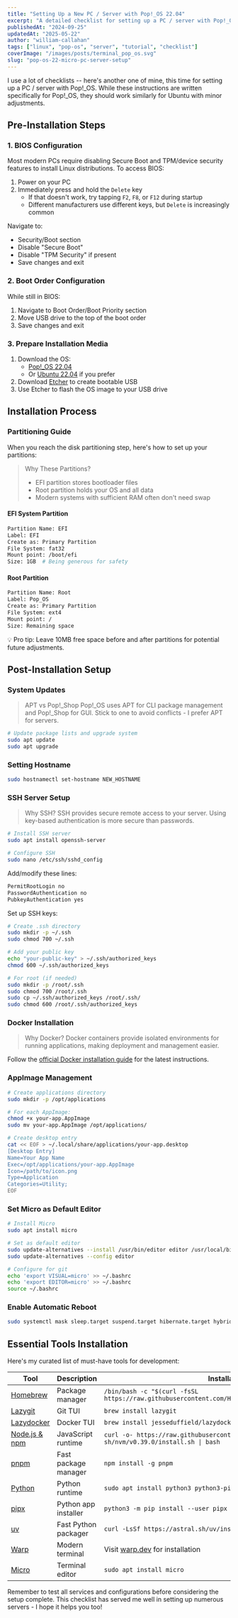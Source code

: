 ```yaml
---
title: "Setting Up a New PC / Server with Pop!_OS 22.04"
excerpt: "A detailed checklist for setting up a PC / server with Pop!_OS 22.04, from BIOS configuration to essential tools installation"
publishedAt: "2024-09-25"
updatedAt: "2025-05-22"
author: "william-callahan"
tags: ["linux", "pop-os", "server", "tutorial", "checklist"]
coverImage: "/images/posts/terminal_pop_os.svg"
slug: "pop-os-22-micro-pc-server-setup"
---
```


I use a lot of checklists -- here's another one of mine, this time for setting up a PC / server with Pop!\_OS. While these instructions are written specifically for Pop!\_OS, they should work similarly for Ubuntu with minor adjustments.

## Pre-Installation Steps

### 1. BIOS Configuration

Most modern PCs require disabling Secure Boot and TPM/device security features to install Linux distributions. To access BIOS:

1. Power on your PC
2. Immediately press and hold the `Delete` key
   - If that doesn't work, try tapping `F2`, `F8`, or `F12` during startup
   - Different manufacturers use different keys, but `Delete` is increasingly common

Navigate to:

- Security/Boot section
- Disable "Secure Boot"
- Disable "TPM Security" if present
- Save changes and exit

### 2. Boot Order Configuration

While still in BIOS:

1. Navigate to Boot Order/Boot Priority section
2. Move USB drive to the top of the boot order
3. Save changes and exit

### 3. Prepare Installation Media

1. Download the OS:
   - [Pop!\_OS 22.04](https://pop.system76.com/)
   - Or [Ubuntu 22.04](https://ubuntu.com/download/desktop) if you prefer
2. Download [Etcher](https://www.balena.io/etcher/) to create bootable USB
3. Use Etcher to flash the OS image to your USB drive

## Installation Process

### Partitioning Guide

When you reach the disk partitioning step, here's how to set up your partitions:

> Why These Partitions?
>
> - EFI partition stores bootloader files
> - Root partition holds your OS and all data
> - Modern systems with sufficient RAM often don't need swap

#### EFI System Partition

```bash
Partition Name: EFI
Label: EFI
Create as: Primary Partition
File System: fat32
Mount point: /boot/efi
Size: 1GB  # Being generous for safety
```

#### Root Partition

```bash
Partition Name: Root
Label: Pop_OS
Create as: Primary Partition
File System: ext4
Mount point: /
Size: Remaining space
```

💡 Pro tip: Leave 10MB free space before and after partitions for potential future adjustments.

## Post-Installation Setup

### System Updates

> APT vs Pop!\_Shop
> Pop!\_OS uses APT for CLI package management and Pop!\_Shop for GUI. Stick to one to avoid conflicts - I prefer APT for servers.

```bash
# Update package lists and upgrade system
sudo apt update
sudo apt upgrade
```

### Setting Hostname

```bash
sudo hostnamectl set-hostname NEW_HOSTNAME
```

### SSH Server Setup

> Why SSH?
> SSH provides secure remote access to your server. Using key-based authentication is more secure than passwords.

```bash
# Install SSH server
sudo apt install openssh-server

# Configure SSH
sudo nano /etc/ssh/sshd_config
```

Add/modify these lines:

```bash
PermitRootLogin no
PasswordAuthentication no
PubkeyAuthentication yes
```

Set up SSH keys:

```bash
# Create .ssh directory
sudo mkdir -p ~/.ssh
sudo chmod 700 ~/.ssh

# Add your public key
echo "your-public-key" > ~/.ssh/authorized_keys
chmod 600 ~/.ssh/authorized_keys

# For root (if needed)
sudo mkdir -p /root/.ssh
sudo chmod 700 /root/.ssh
sudo cp ~/.ssh/authorized_keys /root/.ssh/
sudo chmod 600 /root/.ssh/authorized_keys
```

### Docker Installation

> Why Docker?
> Docker containers provide isolated environments for running applications, making deployment and management easier.

Follow the [official Docker installation guide](https://docs.docker.com/engine/install/ubuntu/) for the latest instructions.

### AppImage Management

```bash
# Create applications directory
sudo mkdir -p /opt/applications

# For each AppImage:
chmod +x your-app.AppImage
sudo mv your-app.AppImage /opt/applications/

# Create desktop entry
cat << EOF > ~/.local/share/applications/your-app.desktop
[Desktop Entry]
Name=Your App Name
Exec=/opt/applications/your-app.AppImage
Icon=/path/to/icon.png
Type=Application
Categories=Utility;
EOF
```

### Set Micro as Default Editor

```bash
# Install Micro
sudo apt install micro

# Set as default editor
sudo update-alternatives --install /usr/bin/editor editor /usr/local/bin/micro 100
sudo update-alternatives --config editor

# Configure for git
echo 'export VISUAL=micro' >> ~/.bashrc
echo 'export EDITOR=micro' >> ~/.bashrc
source ~/.bashrc
```

### Enable Automatic Reboot

```bash
sudo systemctl mask sleep.target suspend.target hibernate.target hybrid-sleep.target
```

## Essential Tools Installation

Here's my curated list of must-have tools for development:

| Tool                                                      | Description          | Installation                                                                                      |
| --------------------------------------------------------- | -------------------- | ------------------------------------------------------------------------------------------------- |
| [Homebrew](https://brew.sh)                               | Package manager      | `/bin/bash -c "$(curl -fsSL https://raw.githubusercontent.com/Homebrew/install/HEAD/install.sh)"` |
| [Lazygit](https://github.com/jesseduffield/lazygit)       | Git TUI              | `brew install lazygit`                                                                            |
| [Lazydocker](https://github.com/jesseduffield/lazydocker) | Docker TUI           | `brew install jesseduffield/lazydocker/lazydocker`                                                |
| [Node.js & npm](https://nodejs.org)                       | JavaScript runtime   | `curl -o- https://raw.githubusercontent.com/nvm-sh/nvm/v0.39.0/install.sh \| bash`                |
| [pnpm](https://pnpm.io)                                   | Fast package manager | `npm install -g pnpm`                                                                             |
| [Python](https://python.org)                              | Python runtime       | `sudo apt install python3 python3-pip`                                                            |
| [pipx](https://pypa.github.io/pipx/)                      | Python app installer | `python3 -m pip install --user pipx`                                                              |
| [uv](https://github.com/astral-sh/uv)                     | Fast Python packager | `curl -LsSf https://astral.sh/uv/install.sh \| sh`                                                |
| [Warp](https://warp.dev)                                  | Modern terminal      | Visit [warp.dev](https://warp.dev) for installation                                               |
| [Micro](https://micro-editor.github.io)                   | Terminal editor      | `sudo apt install micro`                                                                          |

Remember to test all services and configurations before considering the setup complete. This checklist has served me well in setting up numerous servers - I hope it helps you too!
